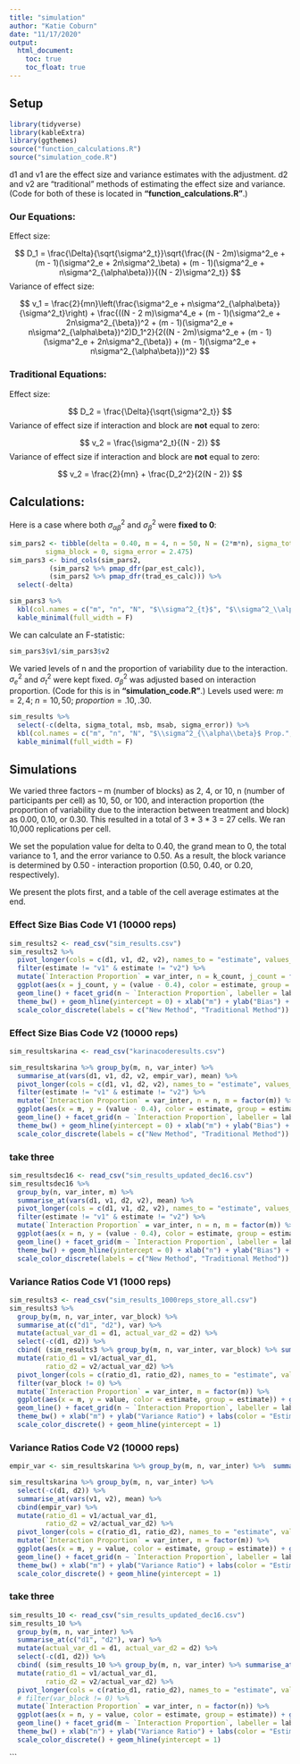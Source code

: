 ```yaml
---
title: "simulation"
author: "Katie Coburn"
date: "11/17/2020"
output:
  html_document:
    toc: true
    toc_float: true
---
```


## Setup

```r
library(tidyverse)
library(kableExtra)
library(ggthemes)
source("function_calculations.R")
source("simulation_code.R")
```

d1 and v1 are the effect size and variance estimates with the adjustment. d2 and v2 are "traditional" methods of estimating the effect size and variance. (Code for both of these is located in **"function_calculations.R"**.)

### Our Equations:
Effect size:

$$
D_1 = \frac{\Delta}{\sqrt{\sigma^2_t}}\sqrt{\frac{(N - 2m)\sigma^2_e + (m - 1)(\sigma^2_e + 2n\sigma^2_\beta) + (m - 1)(\sigma^2_e + n\sigma^2_{\alpha\beta})}{(N - 2)\sigma^2_t}}
$$
Variance of effect size:

$$
v_1 = \frac{2}{mn}\left(\frac{\sigma^2_e + n\sigma^2_{\alpha\beta}}{\sigma^2_t}\right) + \frac{((N - 2 m)\sigma^4_e + (m - 1)(\sigma^2_e + 2n\sigma^2_{\beta})^2 + (m - 1)(\sigma^2_e + n\sigma^2_{\alpha\beta})^2)D_1^2}{2((N - 2m)\sigma^2_e + (m - 1)(\sigma^2_e + 2n\sigma^2_{\beta}) + (m - 1)(\sigma^2_e + n\sigma^2_{\alpha\beta}))^2}
$$

### Traditional Equations:

Effect size:

$$
D_2 = \frac{\Delta}{\sqrt{\sigma^2_t}}
$$
Variance of effect size if interaction and block are **not** equal to zero:

$$
v_2 = \frac{\sigma^2_t}{(N - 2)}
$$
Variance of effect size if interaction and block are **not** equal to zero:

$$
v_2 = \frac{2}{mn} + \frac{D_2^2}{2(N - 2)}
$$

## Calculations:

Here is a case where both $\sigma^2_{\alpha\beta}$ and $\sigma^2_{\beta}$ were **fixed to 0**:

```r
sim_pars2 <- tibble(delta = 0.40, m = 4, n = 50, N = (2*m*n), sigma_total = 4.475, sigma_int = 2, 
         sigma_block = 0, sigma_error = 2.475)
sim_pars3 <- bind_cols(sim_pars2,
          (sim_pars2 %>% pmap_dfr(par_est_calc)),
          (sim_pars2 %>% pmap_dfr(trad_es_calc))) %>% 
  select(-delta)

sim_pars3 %>% 
  kbl(col.names = c("m", "n", "N", "$\\sigma^2_{t}$", "$\\sigma^2_\\alpha\\beta$", "$\\sigma^2_\\beta$", "$\\sigma^2_e$", "d1", "v1", "d2", "v2")) %>% 
  kable_minimal(full_width = F)
```

We can calculate an F-statistic:

```r
sim_pars3$v1/sim_pars3$v2
```

We varied levels of n and the proportion of variability due to the interaction. $\sigma^2_e$ and $\sigma^2_t$ were kept fixed. $\sigma^2_\beta$ was adjusted based on interaction proportion. (Code for this is in **"simulation_code.R"**.) Levels used were: $m = 2, 4$; $n = 10, 50$; $proportion = .10, .30$.

```r
sim_results %>% 
  select(-c(delta, sigma_total, msb, msab, sigma_error)) %>% 
  kbl(col.names = c("m", "n", "N", "$\\sigma^2_{\\alpha\\beta}$ Prop.", "$\\sigma^2_{\\alpha\\beta}$", "$\\sigma^2_\\beta$", "d1", "v1", "d2", "v2")) %>% 
  kable_minimal(full_width = F)
```

## Simulations

We varied three factors -- m (number of blocks) as 2, 4, or 10, n (number of participants per cell) as 10, 50, or 100, and interaction proportion (the proportion of variability due to the interaction between treatment and block) as 0.00, 0.10, or 0.30. This resulted in a total of 3 * 3 * 3 = 27 cells. We ran 10,000 replications per cell.

We set the population value for delta to 0.40, the grand mean to 0, the total variance to 1, and the error variance to 0.50. As a result, the block variance is determined by 0.50 - interaction proportion (0.50, 0.40, or 0.20, respectively).

We present the plots first, and a table of the cell average estimates at the end.

### Effect Size Bias Code V1 (10000 reps)

```r
sim_results2 <- read_csv("sim_results.csv")
sim_results2 %>% 
  pivot_longer(cols = c(d1, v1, d2, v2), names_to = "estimate", values_to = "value") %>% 
  filter(estimate != "v1" & estimate != "v2") %>% 
  mutate(`Interaction Proportion` = var_inter, n = k_count, j_count = factor(j_count)) %>% 
  ggplot(aes(x = j_count, y = (value - 0.4), color = estimate, group = estimate)) + geom_point() +
  geom_line() + facet_grid(n ~ `Interaction Proportion`, labeller = label_both) +
  theme_bw() + geom_hline(yintercept = 0) + xlab("m") + ylab("Bias") + labs(color = "Estimate") +
  scale_color_discrete(labels = c("New Method", "Traditional Method"))
```

### Effect Size Bias Code V2 (10000 reps)

```r
sim_resultskarina <- read_csv("karinacoderesults.csv")

sim_resultskarina %>% group_by(m, n, var_inter) %>% 
  summarise_at(vars(d1, v1, d2, v2, empir_var), mean) %>% 
  pivot_longer(cols = c(d1, v1, d2, v2), names_to = "estimate", values_to = "value") %>% 
  filter(estimate != "v1" & estimate != "v2") %>% 
  mutate(`Interaction Proportion` = var_inter, n = n, m = factor(m)) %>% 
  ggplot(aes(x = m, y = (value - 0.4), color = estimate, group = estimate)) + geom_point() +
  geom_line() + facet_grid(n ~ `Interaction Proportion`, labeller = label_both) +
  theme_bw() + geom_hline(yintercept = 0) + xlab("m") + ylab("Bias") + labs(color = "Estimate") +
  scale_color_discrete(labels = c("New Method", "Traditional Method"))
```

### take three

```r
sim_resultsdec16 <- read_csv("sim_results_updated_dec16.csv")
sim_resultsdec16 %>% 
  group_by(n, var_inter, m) %>% 
  summarise_at(vars(d1, v1, d2, v2), mean) %>% 
  pivot_longer(cols = c(d1, v1, d2, v2), names_to = "estimate", values_to = "value") %>% 
  filter(estimate != "v1" & estimate != "v2") %>% 
  mutate(`Interaction Proportion` = var_inter, n = n, m = factor(m)) %>% 
  ggplot(aes(x = n, y = (value - 0.4), color = estimate, group = estimate)) + geom_point() +
  geom_line() + facet_grid(m ~ `Interaction Proportion`, labeller = label_both) +
  theme_bw() + geom_hline(yintercept = 0) + xlab("n") + ylab("Bias") + labs(color = "Estimate") +
  scale_color_discrete(labels = c("New Method", "Traditional Method"))
```

<!-- ### Effect Size Relative Bias Code V 1 -->

<!-- ```{r} -->
<!-- sim_results2 %>%  -->
<!--   pivot_longer(cols = c(d1, v1, d2, v2), names_to = "estimate", values_to = "value") %>%  -->
<!--   filter(estimate != "v1" & estimate != "v2") %>%  -->
<!--   mutate(`Interaction Proportion` = var_inter, n = k_count, j_count = factor(j_count)) %>%  -->
<!--   ggplot(aes(x = j_count, y = ((value - 0.4)/0.4), color = estimate, group = estimate)) + geom_point() +  -->
<!--   geom_line() + facet_grid(n ~ `Interaction Proportion`, labeller = label_both) + -->
<!--   theme_bw() + geom_hline(yintercept = 0) + xlab("m") + ylab("Relative Bias") + labs(color = "Estimate") + -->
<!--   scale_color_discrete(labels = c("New Method", "Traditional Method")) -->
<!-- ``` -->

<!-- ### Variance Ratio -->

<!-- ```{r} -->
<!-- sim_results2 %>%  -->
<!--   mutate(m = j_count, n = k_count, msw = var_error, sigma_int = var_inter, sigma_total = 1, N = (2 * m * n), sigma_block = (0.5 - var_inter)) %>%  -->
<!--   mutate(ratio = v1/v2) %>%  -->
<!--     pivot_longer(cols = c(d1, v1, d2, v2), names_to = "estimate", values_to = "value") %>%  -->
<!--   filter(estimate != "d1" & estimate != "d2") %>%  -->
<!--   mutate(`Interaction Proportion` = var_inter, n = k_count, j_count = factor(j_count)) %>%  -->
<!--   ggplot(aes(x = j_count, y = ratio, color = estimate, group = estimate)) + geom_point() +  -->
<!--   geom_line() + facet_grid(n ~ `Interaction Proportion`, labeller = label_both) + -->
<!--   theme_bw() + geom_hline(yintercept = 0) + xlab("m") + ylab("Variance Ratio") + labs(color = "Estimate") + -->
<!--   scale_color_discrete(labels = c("NA", "New Method/Traditional Method"), drop = TRUE) -->
<!-- ``` -->

<!-- ### Variance Relative Bias -->

<!-- ```{r} -->
<!-- sim_results2 %>%  -->
<!--   mutate(m = j_count, n = k_count, msw = var_error, sigma_int = var_inter, sigma_total = 1, N = (2 * m * n), sigma_block = (0.5 - var_inter)) %>%  -->
<!--   mutate(empirical_variance_term_1 = (2/(m * n)) * ((msw + n * sigma_int)/sigma_total), -->
<!--          empirical_variance_term_2_num = ((N - 2 * m) * msw^2 + (m - 1) * (msw + n * sigma_int)^2) * 0.4^2, -->
<!--          empirical_variance_term_2_denom = 2 * ((N - 2 * m) * msw + (m - 1) * (msw + 2 * n * sigma_block) + (m - 1) * (msw + n * sigma_int))^2, -->
<!--          empirical_variance = empirical_variance_term_1 + empirical_variance_term_2_num/empirical_variance_term_2_denom) %>%  -->
<!--     pivot_longer(cols = c(d1, v1, d2, v2), names_to = "estimate", values_to = "value") %>%  -->
<!--   filter(estimate != "d1" & estimate != "d2") %>%  -->
<!--   mutate(`Interaction Proportion` = var_inter, n = k_count, j_count = factor(j_count)) %>%  -->
<!--   ggplot(aes(x = j_count, y = ((value - empirical_variance)/empirical_variance), color = estimate, group = estimate)) + geom_point() +  -->
<!--   geom_line() + facet_grid(n ~ `Interaction Proportion`, labeller = label_both) + -->
<!--   theme_bw() + geom_hline(yintercept = 0) + xlab("m") + ylab("Relative Bias") + labs(color = "Estimate") + -->
<!--   scale_color_discrete(labels = c("New Method", "Traditional Method")) -->
<!-- ``` -->

### Variance Ratios Code V1 (1000 reps)

```r
sim_results3 <- read_csv("sim_results_1000reps_store_all.csv")
sim_results3 %>% 
  group_by(m, n, var_inter, var_block) %>% 
  summarise_at(c("d1", "d2"), var) %>% 
  mutate(actual_var_d1 = d1, actual_var_d2 = d2) %>% 
  select(-c(d1, d2)) %>% 
  cbind( (sim_results3 %>% group_by(m, n, var_inter, var_block) %>% summarise_at(c("v1", "v2"), mean) %>% ungroup() %>% select(v1, v2))) %>% 
  mutate(ratio_d1 = v1/actual_var_d1,
         ratio_d2 = v2/actual_var_d2) %>% 
  pivot_longer(cols = c(ratio_d1, ratio_d2), names_to = "estimate", values_to = "value") %>%
  filter(var_block != 0) %>% 
  mutate(`Interaction Proportion` = var_inter, m = factor(m)) %>% 
  ggplot(aes(x = m, y = value, color = estimate, group = estimate)) + geom_point() + 
  geom_line() + facet_grid(n ~ `Interaction Proportion`, labeller = label_both) +
  theme_bw() + xlab("m") + ylab("Variance Ratio") + labs(color = "Estimate") +
  scale_color_discrete() + geom_hline(yintercept = 1)
```

### Variance Ratios Code V2 (10000 reps)

```r
empir_var <- sim_resultskarina %>% group_by(m, n, var_inter) %>%  summarise_at(c("d1", "d2"), var) %>% ungroup() %>% mutate(actual_var_d1 = d1, actual_var_d2 = d2) %>% select(-c(d1, d2, m, n, var_inter))

sim_resultskarina %>% group_by(m, n, var_inter) %>% 
  select(-c(d1, d2)) %>% 
  summarise_at(vars(v1, v2), mean) %>% 
  cbind(empir_var) %>% 
  mutate(ratio_d1 = v1/actual_var_d1,
         ratio_d2 = v2/actual_var_d2) %>% 
  pivot_longer(cols = c(ratio_d1, ratio_d2), names_to = "estimate", values_to = "value") %>%
  mutate(`Interaction Proportion` = var_inter, m = factor(m)) %>% 
  ggplot(aes(x = m, y = value, color = estimate, group = estimate)) + geom_point() + 
  geom_line() + facet_grid(n ~ `Interaction Proportion`, labeller = label_both) +
  theme_bw() + xlab("m") + ylab("Variance Ratio") + labs(color = "Estimate") +
  scale_color_discrete() + geom_hline(yintercept = 1)
```

### take three

```r
sim_results_10 <- read_csv("sim_results_updated_dec16.csv")
sim_results_10 %>% 
  group_by(m, n, var_inter) %>% 
  summarise_at(c("d1", "d2"), var) %>% 
  mutate(actual_var_d1 = d1, actual_var_d2 = d2) %>% 
  select(-c(d1, d2)) %>% 
  cbind( (sim_results_10 %>% group_by(m, n, var_inter) %>% summarise_at(c("v1", "v2"), mean) %>% ungroup() %>% select(v1, v2))) %>% 
  mutate(ratio_d1 = v1/actual_var_d1,
         ratio_d2 = v2/actual_var_d2) %>% 
  pivot_longer(cols = c(ratio_d1, ratio_d2), names_to = "estimate", values_to = "value") %>%
  # filter(var_block != 0) %>% 
  mutate(`Interaction Proportion` = var_inter, n = factor(n)) %>% 
  ggplot(aes(x = n, y = value, color = estimate, group = estimate)) + geom_point() + 
  geom_line() + facet_grid(m ~ `Interaction Proportion`, labeller = label_both) +
  theme_bw() + xlab("n") + ylab("Variance Ratio") + labs(color = "Estimate") +
  scale_color_discrete() + geom_hline(yintercept = 1)
```
```

<!-- ### Table of Cell Estimates -->

<!-- ```{r, message=F} -->
<!-- sim_results2 %>%  -->
<!--   kbl(col.names = c("j", "k", "$\\sigma^2_{\\alpha\\beta}$ Prop.", "i", "$\\sigma^2_e$", "reps", "d1", -->
<!--                     "v1", "d2", "v2", "delta")) %>%  -->
<!--   kable_minimal(full_width = F) -->
<!-- ``` -->

<!-- ## Simulations Updated -->

<!-- Storing everything this time -->

<!-- ```{r} -->
<!-- sim_results3 <- read_csv("sim_results_1000reps_store_all.csv") -->
<!-- ``` -->

<!-- 1000 reps per cell, m = 2 or 10, n = 10 or 100. Interaction variance 0.00 and block 0.50, interaction variance 0.10 and block 0.40, or interaction and block both 0.00. -->

<!-- ```{r} -->
<!-- sim_results3 %>%  -->
<!--   group_by(m, n, var_inter, var_block) %>%  -->
<!--   summarise_all(mean) %>%  -->
<!--   kbl %>%  -->
<!--     kable_minimal(full_width = F) -->
<!-- ``` -->

<!-- ### Effect Size Bias -->

<!-- ```{r} -->
<!-- sim_results3 %>%  -->
<!--   group_by(m, n, var_inter, var_block) %>%  -->
<!--   summarise_all(mean) %>%  -->
<!--   pivot_longer(cols = c(d1, v1, d2, v2), names_to = "estimate", values_to = "value") %>%  -->
<!--   filter(estimate != "v1" & estimate != "v2") %>%  -->
<!--   mutate(`Block Proportion` = var_block, m = factor(m)) %>%  -->
<!--   ggplot(aes(x = m, y = (value - 0.4), color = estimate, group = estimate)) + geom_point() + -->
<!--   geom_line() + facet_grid(n ~ `Block Proportion`, labeller = label_both) + -->
<!--   theme_bw() + geom_hline(yintercept = 0) + xlab("m") + ylab("Bias") + labs(color = "Estimate") + -->
<!--   scale_color_discrete(labels = c("New Method", "Traditional Method")) -->
<!-- ``` -->

<!-- Table of variance ratios: -->

<!-- ```{r} -->
<!-- sim_results3 %>%  -->
<!--   group_by(m, n, var_inter, var_block) %>%  -->
<!--   summarise_at(c("d1", "d2"), var) %>%  -->
<!--   mutate(actual_var_d1 = d1, actual_var_d2 = d2) %>%  -->
<!--   select(-c(d1, d2)) %>%  -->
<!--   cbind( (sim_results3 %>% group_by(m, n, var_inter, var_block) %>% summarise_at(c("v1", "v2"), mean) %>% ungroup() %>% select(v1, v2))) %>%  -->
<!--   mutate(ratio_d1 = v1/actual_var_d1, -->
<!--          ratio_d2 = v2/actual_var_d2) %>%  -->
<!--   kbl() %>%  -->
<!--     kable_minimal(full_width = F) -->
<!-- ``` -->


<!-- ```{r} -->
<!-- sim_results3 %>%  -->
<!--   group_by(m, n, var_inter, var_block) %>%  -->
<!--   summarise_at(c("d1", "d2"), var) %>%  -->
<!--   mutate(actual_var_d1 = d1, actual_var_d2 = d2) %>%  -->
<!--   select(-c(d1, d2)) %>%  -->
<!--   cbind( (sim_results3 %>% group_by(m, n, var_inter, var_block) %>% summarise_at(c("v1", "v2"), mean) %>% ungroup() %>% select(v1, v2))) %>%  -->
<!--   mutate(ratio_d1 = v1/actual_var_d1, -->
<!--          ratio_d2 = v2/actual_var_d2) %>%  -->
<!--   pivot_longer(cols = c(ratio_d1, ratio_d2), names_to = "estimate", values_to = "value") %>% -->
<!--   mutate(`Block Proportion` = var_block, m = factor(m)) %>%  -->
<!--   ggplot(aes(x = m, y = value, color = estimate, group = estimate)) + geom_point() +  -->
<!--   geom_line() + facet_grid(n ~ `Block Proportion`, labeller = label_both) + -->
<!--   theme_bw() + xlab("m") + ylab("Variance Ratio") + labs(color = "Estimate") + -->
<!--   scale_color_discrete() -->
<!-- ``` -->

